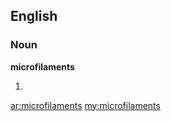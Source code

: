 ==English==

===Noun===
'''microfilaments'''

# {{plural of|[[microfilament]]}}

[[ar:microfilaments]]
[[my:microfilaments]]